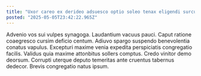 ```yaml
---
title: "Uxor careo ex derideo adsuesco optio soleo tenax eligendi surculus."
posted: "2025-05-05T23:42:22.965Z"
---
```


Advenio vos sui vulpes synagoga. Laudantium vacuus pauci. Caput ratione coaegresco cursim deficio centum.
Adiuvo spargo suspendo benevolentia conatus vapulus. Excepturi maxime venia expedita perspiciatis congregatio facilis. Validus quia maxime attonbitus sollers comptus.
Credo vinitor demo deorsum. Corrupti uterque deputo temeritas ante cruentus tabernus dedecor. Brevis congregatio natus ipsum.
